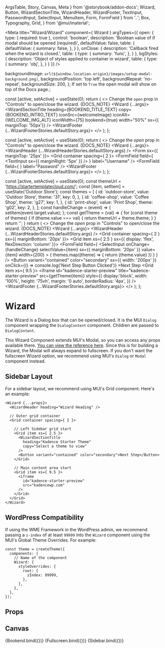   ArgsTable,
  Story,
  Canvas,
  Meta
} from '@storybook/addon-docs';
  Wizard,
  Button,
  WizardSectionTitle,
  WizardHeader,
  WizardFooter,
  TextInput,
  PasswordInput,
  SelectInput,
  MenuItem,
  Form,
  FormField
} from '..';
  Box,
  Typography,
  Grid,
} from '@mui/material';

<Meta
  title="Wizard/Wizard"
  component={ Wizard }
  argTypes={{
    open: {
      type: { required: true },
      control: 'boolean',
      description: 'Boolean value of if modal should be opened (required)',
      defaultValue: false,
      table: {
        defaultValue: {
          summary: false,
        },
      }
    },
    onClose: {
      description: 'Callback fired when the wizard is closed.',
      table: {
        type: {
          summary: 'func',
        },
      }
    },
    bgStyles: {
      description: 'Object of styles applied to container in wizard',
      table: {
        type: {
          summary: 'obj',
        },
      }
    }
  }}
/>

  backgroundImage: `url(${window.location.origin}/images/setup-modal-background.png)`,
  backgroundPosition: 'top left',
  backgroundRepeat: 'no-repeat',
  backgroundSize: 200,
};
If set to <code>True</code> the open modal will show on top of the Docs page.</Typography>;

  const [active, setActive] = useState(0);
  return (
    <>
    <Typography>Change the <code>open</code> prop in "Controls" to open/close the wizard.</Typography>
    {DOCS_NOTE}
    <Wizard {...args}>
      <WizardSectionTitle
        heading={BOOKEND_TITLE_TEXT}
        copy={BOOKEND_INTRO_TEXT}
        iconSrc={welcomeImage}
        iconAlt={WELCOME_IMG_ALT}
        iconWidth={75}
        bookend={true}
        width="50%"
        sx={{ marginTop: '50px'}}
      />
      <WizardFooter {...WizardFooterStories.defaultStory.args}>
      </WizardFooter>
    </Wizard>
    </>
  );
};

  const [active, setActive] = useState(0);
  return (
    <>
    <Typography>Change the <i>open</i> prop in "Controls" to open/close the wizard.</Typography>
    {DOCS_NOTE}
    <Wizard {...args}>
      <WizardHeader {...WizardHeaderStories.defaultStory.args} />
      <WizardSectionTitle
        heading="WME WIZARD WALKTHROUGH"
        copy="Enter your information to continue"
      />
      <Form sx={{ marginTop: '25px' }}>
        <Grid container spacing={ 2 }>
          <Grid item xs={12}>
            <FormField
              field={
                <TextInput sx={{ marginRight: '5px' }} />
              }
              label="Username"
            /> 
          </Grid>
          <Grid item xs={12}>
            <FormField
              field={
                <PasswordInput placeholder="Password" />
              }
              label="Password"
            />
          </Grid>
        </Grid>
      </Form>
      <WizardFooter {...WizardFooterStories.defaultStory.args}>
      </WizardFooter>
    </Wizard>
    </>
  );
};

  const [active, setActive] = useState(0);
  const themeUrl = 'https://startertemplatecloud.com/';
  const [item, setItem] = useState('Outdoor Store');
  const themes = [
    {
      id: 'outdoor-store',
      value: 'Outdoor Store',
      theme: '31',
      key: 0,
    },
    {
      id: 'coffee-shop',
      value: 'Coffee Shop',
      theme: 'g27',
      key: 1,
    },
    {
      id: 'print-shop',
      value: 'Print Shop',
      theme: 'g02',
      key: 2,
    },
  ];
  const handleChange = (event) => {
    setItem(event.target.value);
  };
  const getTheme = (val) => {
    for (const theme of themes) {
      if (theme.value === val) {
        return themeUrl + theme.theme;
      }
    }
    return '';
  }
  return (
    <>
    <Typography>Change the <i>open</i> prop in "Controls" to open/close the wizard.</Typography>
    {DOCS_NOTE}
    <Wizard {...args}>
      <WizardHeader {...WizardHeaderStories.defaultStory.args} />
      <Grid container spacing={ 2 } sx={{ marginBottom: '20px' }}>
        <Grid item xs={ 2.5 } sx={{ display: 'flex', flexDirection: 'column' }}>
          <WizardSectionTitle
            heading="Kadence Starter Theme"
            copy="Select a theme to view"
            headingVariant="h3"
          />
          <FormField
            field={
              <SelectInput 
                onChange={handleChange}
                selectValue={item}
                sx={{ marginBottom: '20px' }}
                value={item}
                width={200}
              >
              { themes.map((theme) => {
                return <MenuItem id={theme.id} value={theme.value} key={theme.key}>{theme.value}</MenuItem>
              }) }
              </SelectInput>
            }
          />
          <Button
            variant="contained"
            color="secondary"
            sx={{ width: '200px' }}
            onClick={() => console.log('Next Step Button Clicked')}
          >Next Step</Button>
        </Grid>
        <Grid item xs={ 9.5 }>
          <iframe
            id="kadence-starter-preview"
            title="kadence-starter-preview"
            src={getTheme(item)}
            style={{
              display:'block',
              width: '100%',
              height: '75vh',
              margin: '0 auto',
              borderRadius: '4px',
            }}
          />
        </Grid>
      </Grid>
      <WizardFooter {...WizardFooterStories.defaultStory.args}>
      </WizardFooter>
    </Wizard>
    </>
  );
};

# Wizard
The Wizard is a Dialog box that can be opened/closed. It is the MUI `Dialog` component
wrapping the `DialogContent` component. Children are passed to `DialogContent`.

This Wizard Component extends MUI's Modal, so you can access any props available there. <a href="https://mui.com/material-ui/api/dialog" target="_blank">You can view the reference here</a>.
Since this is for building a Wizard, the Modal will always expand to fullscreen. If you don't want the fullscreen Wizard option, we recommend using MUI's `Dialog` or `Modal` component instead.

## Sidebar Layout
For a sidebar layout, we recommend using MUI's Grid component. Here's an example:
```    
<Wizard {...props}>
  <WizardHeader heading="Wizard Heading" />
  
  // Outer grid container 
  <Grid container spacing={ 2 }>
    
    // Left Sidebar grid start
    <Grid item xs={ 2.5 }>
      <WizardSectionTitle
        heading="Kadence Starter Theme"
        copy="Select a theme to view"
      />
      <Button variant="contained" color="secondary">Next Step</Button>
    </Grid>

    // Main content area start
    <Grid item xs={ 9.5 }>
      <iframe
        id="kadence-starter-preview"
        src="kadencewp.com"
      />
    </Grid>
  </Grid>
</Wizard>
```

## WordPress Compatibility
If using the WME Framework in the WordPress admin, we recommend passing a `z-index` of at least `99999` into
the `Wizard` component using the MUI's Global Theme Overrides. For example:

```
const theme = createTheme({
  components: {
    // Name of the component
    Wizard: {
      styleOverrides: {
        root: {
          zIndex: 99999,
        },
      },
    },
  },
});
```

## Props
<ArgsTable story="." />

## Canvas
<Canvas>
  <Story
    name="Bookend"
    args={{
      bgStyles: BG_STYLES,
    }}
  >
  {Bookend.bind({})}
  </Story>
</Canvas>

<Canvas>
  <Story name="Fullscreen">
  {Fullscreen.bind({})}
  </Story>
</Canvas>

<Canvas>
  <Story name="Sidebar">
  {Sidebar.bind({})}
  </Story>
</Canvas>
